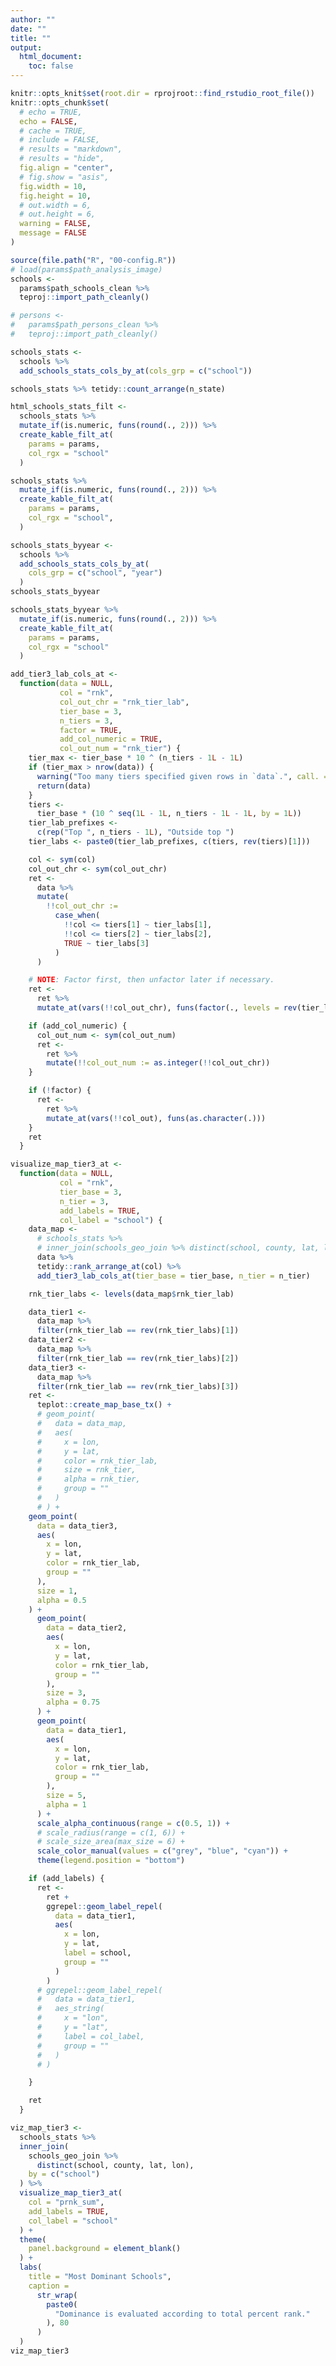```yaml
---
author: ""
date: ""
title: ""
output:
  html_document:
    toc: false
---
```


```r
knitr::opts_knit$set(root.dir = rprojroot::find_rstudio_root_file())
knitr::opts_chunk$set(
  # echo = TRUE,
  echo = FALSE,
  # cache = TRUE,
  # include = FALSE,
  # results = "markdown",
  # results = "hide",
  fig.align = "center",
  # fig.show = "asis",
  fig.width = 10,
  fig.height = 10,
  # out.width = 6,
  # out.height = 6,
  warning = FALSE,
  message = FALSE
)

```

```r
source(file.path("R", "00-config.R"))
# load(params$path_analysis_image)
schools <-
  params$path_schools_clean %>%
  teproj::import_path_cleanly()

# persons <-
#   params$path_persons_clean %>%
#   teproj::import_path_cleanly()

```

```r
schools_stats <-
  schools %>%
  add_schools_stats_cols_by_at(cols_grp = c("school"))

schools_stats %>% tetidy::count_arrange(n_state)

html_schools_stats_filt <-
  schools_stats %>%
  mutate_if(is.numeric, funs(round(., 2))) %>%
  create_kable_filt_at(
    params = params,
    col_rgx = "school"
  )
```

```r
schools_stats %>%
  mutate_if(is.numeric, funs(round(., 2))) %>%
  create_kable_filt_at(
    params = params,
    col_rgx = "school",
  )
```

```r
schools_stats_byyear <-
  schools %>%
  add_schools_stats_cols_by_at(
    cols_grp = c("school", "year")
  )
schools_stats_byyear

```

```r
schools_stats_byyear %>%
  mutate_if(is.numeric, funs(round(., 2))) %>%
  create_kable_filt_at(
    params = params,
    col_rgx = "school"
  )
```


```r
add_tier3_lab_cols_at <-
  function(data = NULL,
           col = "rnk",
           col_out_chr = "rnk_tier_lab",
           tier_base = 3,
           n_tiers = 3,
           factor = TRUE,
           add_col_numeric = TRUE,
           col_out_num = "rnk_tier") {
    tier_max <- tier_base * 10 ^ (n_tiers - 1L - 1L)
    if (tier_max > nrow(data)) {
      warning("Too many tiers specified given rows in `data`.", call. = FALSE)
      return(data)
    }
    tiers <-
      tier_base * (10 ^ seq(1L - 1L, n_tiers - 1L - 1L, by = 1L))
    tier_lab_prefixes <-
      c(rep("Top ", n_tiers - 1L), "Outside top ")
    tier_labs <- paste0(tier_lab_prefixes, c(tiers, rev(tiers)[1]))

    col <- sym(col)
    col_out_chr <- sym(col_out_chr)
    ret <-
      data %>%
      mutate(
        !!col_out_chr :=
          case_when(
            !!col <= tiers[1] ~ tier_labs[1],
            !!col <= tiers[2] ~ tier_labs[2],
            TRUE ~ tier_labs[3]
          )
      )

    # NOTE: Factor first, then unfactor later if necessary.
    ret <-
      ret %>%
      mutate_at(vars(!!col_out_chr), funs(factor(., levels = rev(tier_labs))))

    if (add_col_numeric) {
      col_out_num <- sym(col_out_num)
      ret <-
        ret %>%
        mutate(!!col_out_num := as.integer(!!col_out_chr))
    }

    if (!factor) {
      ret <-
        ret %>%
        mutate_at(vars(!!col_out), funs(as.character(.)))
    }
    ret
  }

visualize_map_tier3_at <-
  function(data = NULL,
           col = "rnk",
           tier_base = 3,
           n_tier = 3,
           add_labels = TRUE,
           col_label = "school") {
    data_map <-
      # schools_stats %>%
      # inner_join(schools_geo_join %>% distinct(school, county, lat, lon), by = c("school")) %>%
      data %>%
      tetidy::rank_arrange_at(col) %>%
      add_tier3_lab_cols_at(tier_base = tier_base, n_tier = n_tier)

    rnk_tier_labs <- levels(data_map$rnk_tier_lab)

    data_tier1 <-
      data_map %>%
      filter(rnk_tier_lab == rev(rnk_tier_labs)[1])
    data_tier2 <-
      data_map %>%
      filter(rnk_tier_lab == rev(rnk_tier_labs)[2])
    data_tier3 <-
      data_map %>%
      filter(rnk_tier_lab == rev(rnk_tier_labs)[3])
    ret <-
      teplot::create_map_base_tx() +
      # geom_point(
      #   data = data_map,
      #   aes(
      #     x = lon,
      #     y = lat,
      #     color = rnk_tier_lab,
      #     size = rnk_tier,
      #     alpha = rnk_tier,
      #     group = ""
      #   )
      # ) +
    geom_point(
      data = data_tier3,
      aes(
        x = lon,
        y = lat,
        color = rnk_tier_lab,
        group = ""
      ),
      size = 1,
      alpha = 0.5
    ) +
      geom_point(
        data = data_tier2,
        aes(
          x = lon,
          y = lat,
          color = rnk_tier_lab,
          group = ""
        ),
        size = 3,
        alpha = 0.75
      ) +
      geom_point(
        data = data_tier1,
        aes(
          x = lon,
          y = lat,
          color = rnk_tier_lab,
          group = ""
        ),
        size = 5,
        alpha = 1
      ) +
      scale_alpha_continuous(range = c(0.5, 1)) +
      # scale_radius(range = c(1, 6)) +
      # scale_size_area(max_size = 6) +
      scale_color_manual(values = c("grey", "blue", "cyan")) +
      theme(legend.position = "bottom")

    if (add_labels) {
      ret <-
        ret +
        ggrepel::geom_label_repel(
          data = data_tier1,
          aes(
            x = lon,
            y = lat,
            label = school,
            group = ""
          )
        )
      # ggrepel::geom_label_repel(
      #   data = data_tier1,
      #   aes_string(
      #     x = "lon",
      #     y = "lat",
      #     label = col_label,
      #     group = ""
      #   )
      # )

    }

    ret
  }
```

```r
viz_map_tier3 <-
  schools_stats %>%
  inner_join(
    schools_geo_join %>%
      distinct(school, county, lat, lon),
    by = c("school")
  ) %>%
  visualize_map_tier3_at(
    col = "prnk_sum",
    add_labels = TRUE,
    col_label = "school"
  ) +
  theme(
    panel.background = element_blank()
  ) +
  labs(
    title = "Most Dominant Schools",
    caption =
      str_wrap(
        paste0(
          "Dominance is evaluated according to total percent rank."
        ), 80
      )
  )
viz_map_tier3
```

